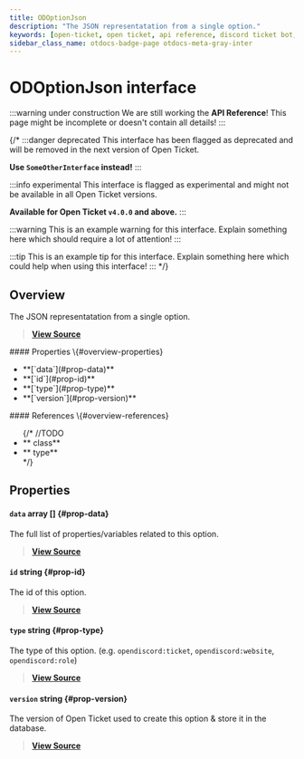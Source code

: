 ```yaml
---
title: ODOptionJson
description: "The JSON representatation from a single option."
keywords: [open-ticket, open ticket, api reference, discord ticket bot, interface]
sidebar_class_name: otdocs-badge-page otdocs-meta-gray-inter
---
```

<head>
    <link rel="apple-touch-icon" href="/img/logo_vertical.png"/>
</head>

# ODOptionJson <M color="gray">interface</M>

:::warning under construction
We are still working the **API Reference**! This page might be incomplete or doesn't contain all details!
:::

{/*
:::danger deprecated
This interface has been flagged as deprecated and will be removed in the next version of Open Ticket.

**Use `SomeOtherInterface` instead!**
:::

:::info experimental
This interface is flagged as experimental and might not be available in all Open Ticket versions.

**Available for Open Ticket `v4.0.0` and above.**
:::

:::warning
This is an example warning for this interface. Explain something here which should require a lot of attention!
:::

:::tip
This is an example tip for this interface. Explain something here which could help when using this interface!
:::
*/}

## Overview
The JSON representatation from a single option.

> [**View Source**](https://otgithub.dj-dj.be/tree/main/src/core/api/openticket/option.ts#L50)

<FlexHorizontal>
<div style={{width:"50%"}} className="otdocs-flex-mobile-width">
    #### Properties \{#overview-properties}
    <ul>
        <li>**[`data`](#prop-data)**</li>
        <li>**[`id`](#prop-id)**</li>
        <li>**[`type`](#prop-type)**</li>
        <li>**[`version`](#prop-version)**</li>
    </ul>
</div>
<div style={{width:"50%"}} className="otdocs-flex-mobile-width">
    #### References \{#overview-references}
    <ul>
        {/*
        //TODO
        <li>**<code><ApiUrl url="class:ODId" label="api.ODId"/></code> <M color="purple">class</M>**</li>
        <li>**<code><ApiUrl url="type:ODExampleType" label="api.ODExampleType"/></code> <M color="brown">type</M>**</li>
        */}
    </ul>
</div>
</FlexHorizontal>

## Properties
<Divider></Divider>
#### `data` <M color="pink">array</M> <ApiBlock><ApiUrl url="interface:ODOptionDataJson" label="api.ODOptionDataJson"/>[]</ApiBlock> \{#prop-data}
The full list of properties/variables related to this option.

> [**View Source**](https://otgithub.dj-dj.be/tree/main/src/core/api/openticket/option.ts#L58)

<Divider></Divider>
#### `id` <M color="blue">string</M> <ApiBlock><ApiUrl url="js:string" label="string"/></ApiBlock> \{#prop-id}
The id of this option.

> [**View Source**](https://otgithub.dj-dj.be/tree/main/src/core/api/openticket/option.ts#L52)

<Divider></Divider>
#### `type` <M color="blue">string</M> <ApiBlock><ApiUrl url="js:string" label="string"/></ApiBlock> \{#prop-type}
The type of this option. (e.g. `opendiscord:ticket`, `opendiscord:website`, `opendiscord:role`)

> [**View Source**](https://otgithub.dj-dj.be/tree/main/src/core/api/openticket/option.ts#L54)

<Divider></Divider>
#### `version` <M color="blue">string</M> <ApiBlock><ApiUrl url="js:string" label="string"/></ApiBlock> \{#prop-version}
The version of Open Ticket used to create this option & store it in the database.

> [**View Source**](https://otgithub.dj-dj.be/tree/main/src/core/api/openticket/option.ts#L56)

<Divider></Divider>
